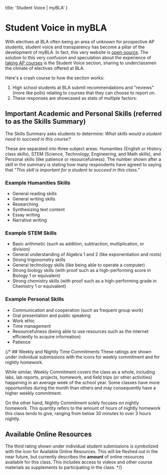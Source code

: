 
  title: 'Student Voice | myBLA'
}

# Student Voice in myBLA
With electives at BLA often being an area of unknown for prospective AP students, student voice and transparency has become a pillar of the development of myBLA. In fact, this very website is [open-source](https://github.com/ph4iry/mybla). The solution to this very confusion and speculation about the experience of [taking AP courses](/guide/ap-courses) is the <span className="font-bold">Student Voice section</span>, sharing to underclassmen the climate of electives offered at BLA.

Here's a crash course to how the section works:
1. High school students at BLA submit recommendations and "reviews" (more like polls) relating to courses that they can choose to report on.
2. These responses are showcased as stats of multiple factors:

## Important Academic and Personal Skills (referred to as the Skills Summary)
The Skills Summary asks students to determine: *What skills would a student need to succeed in this course?*

These are separated into three subject areas: <span className="text-amber-400">Humanities (English or History class skills)</span>, <span className="text-emerald-400">STEM (Science, Technology, Engineering, and Math skills)</span>, and <span className="text-blue-400">Personal skills (like patience or resourcefulness)</span>. The number shown after a skill in the summary is stating how many respondents have agreed to saying that *"This skill is important for a student to succeed in this class."*

### Example <span className="text-amber-400">Humanities</span> Skills
<ul className="grid md:grid-cols-2 md:gap-1">
  <li>General reading skills</li>
  <li>General writing skills</li>
  <li>Researching</li>
  <li>Synthesizing text content</li>
  <li>Essay writing</li>
  <li>Narrative writing</li>
</ul>

### Example <span className="text-emerald-400">STEM</span> Skills
<ul className="grid md:grid-cols-2 md:gap-1">
  <li>Basic arithmetic (such as addition, subtraction, multiplication, or division)</li>
  <li>General understanding of Algebra 1 and 2 (like exponentiation and roots)</li>
  <li>Strong trigonometry skills</li>
  <li>General technology skills (like being able to operate a computer)</li>
  <li>Strong biology skills (with proof such as a high-performing score in Biology 1 or equivalent)</li>
  <li>Strong chemistry skills (with proof such as a high-performing grade in Chemistry 1 or equivalent)</li>
</ul>

### Example <span className="text-blue-400">Personal</span> Skills
<ul className="grid md:grid-cols-2 md:gap-1">
  <li>Communication and cooperation (such as frequent group work)</li>
  <li>Oral presentation and public speaking</li>
  <li>Work ethic</li>
  <li>Time management</li>
  <li>Resourcefulness (being able to use resources such as the internet efficiently to acquire information)</li>
  <li>Patience</li>
</ul>

{/* ## Weekly and Nightly Time Commitments
These ratings are shown under individual submissions with the icons <HiOutlineClock className="inline h-6 text-rose-400"/> for weekly commitment and <HiOutlineInboxArrowDown className="inline h-6 text-fuchsia-400"/> for nightly homework.

While similar, <span className="text-rose-400 font-bold">Weekly Commitment</span> covers the class as a whole, including labs, lab reports, projects, homework, and field trips (or other activities) happening in an average week of the school year. Some classes have more opportunities during the month than others and may consequently have a higher weekly commitment.

On the other hand, <span className="text-fuchsia-400 font-bold">Nightly Commitment</span> solely focuses on nightly homework. This quantity refers to the amount of hours of nightly homework this class tends to give, ranging from below 30 minutes to over 3 hours nightly.

## Available Online Resources
The third rating shown under individual student submissions is symbolized with the icon <HiOutlineCursorArrowRays className="inline h-6 text-blue-400"/> for <span className="text-blue-400 font-bold">Available Online Resources</span>. This will be fleshed out in the near future, but currently describes the **amount** of online resources available for this class. This includes access to videos and other course materials as supplements to participating in the class. */}